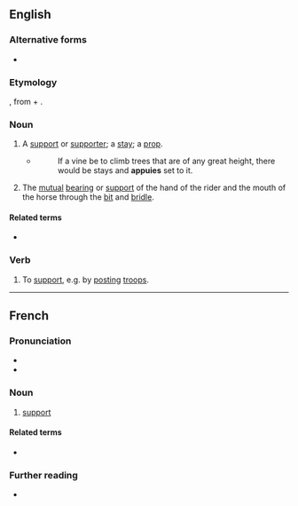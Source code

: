 ==English==

===Alternative forms===
* {{l|en|appuy}} <!--verb only?-->

===Etymology===
{{bor|en|fr|appui}}, from {{der|en|la|ad}} + {{m|la|podium||foothold}}.

===Noun===
{{en-noun|s|appuies}}

# {{lb|en|obsolete}} A [[support]] or [[supporter]]; a [[stay]]; a [[prop]].
#* {{rfdatek|en|Holland}}
#*: If a vine be to climb trees that are of any great height, there would be stays and '''appuies''' set to it.
# {{lb|en|horse-riding}} The [[mutual]] [[bearing]] or [[support]] of the hand of the rider and the mouth of the horse through the [[bit]] and [[bridle]].

====Related terms====
* {{l|en|point d'appui}}

===Verb===
{{en-verb}}

# {{lb|en|transitive|military}} To [[support]], e.g. by [[post]]ing [[troop]]s.

{{Webster 1913}}

----

==French==

===Pronunciation===
* {{fr-IPA}}
* {{audio|fr|Fr-appui.ogg|audio}}

===Noun===
{{fr-noun|m}}

# [[support]]

====Related terms====
* {{l|fr|appuyer}}

===Further reading===
* {{R:TLFi}}